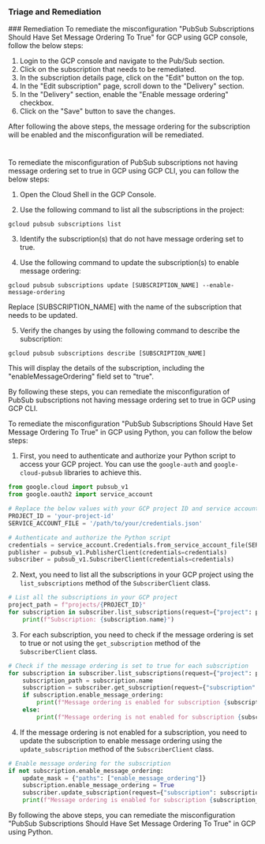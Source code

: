 
### Triage and Remediation
<Tabs>
<Tab title='Remediation'>
### Remediation

<AccordionGroup>
<Accordion title='Using Console' defaultOpen='true'>
To remediate the misconfiguration "PubSub Subscriptions Should Have Set Message Ordering To True" for GCP using GCP console, follow the below steps:

1. Login to the GCP console and navigate to the Pub/Sub section.
2. Click on the subscription that needs to be remediated.
3. In the subscription details page, click on the "Edit" button on the top.
4. In the "Edit subscription" page, scroll down to the "Delivery" section.
5. In the "Delivery" section, enable the "Enable message ordering" checkbox.
6. Click on the "Save" button to save the changes.

After following the above steps, the message ordering for the subscription will be enabled and the misconfiguration will be remediated.

#
</Accordion>

<Accordion title='Using CLI'>
To remediate the misconfiguration of PubSub subscriptions not having message ordering set to true in GCP using GCP CLI, you can follow the below steps:

1. Open the Cloud Shell in the GCP Console.

2. Use the following command to list all the subscriptions in the project:

```
gcloud pubsub subscriptions list
```

3. Identify the subscription(s) that do not have message ordering set to true.

4. Use the following command to update the subscription(s) to enable message ordering:

```
gcloud pubsub subscriptions update [SUBSCRIPTION_NAME] --enable-message-ordering
```

Replace [SUBSCRIPTION_NAME] with the name of the subscription that needs to be updated.

5. Verify the changes by using the following command to describe the subscription:

```
gcloud pubsub subscriptions describe [SUBSCRIPTION_NAME]
```

This will display the details of the subscription, including the "enableMessageOrdering" field set to "true".

By following these steps, you can remediate the misconfiguration of PubSub subscriptions not having message ordering set to true in GCP using GCP CLI.
</Accordion>

<Accordion title='Using Python'>
To remediate the misconfiguration "PubSub Subscriptions Should Have Set Message Ordering To True" in GCP using Python, you can follow the below steps:

1. First, you need to authenticate and authorize your Python script to access your GCP project. You can use the `google-auth` and `google-cloud-pubsub` libraries to achieve this.

```python
from google.cloud import pubsub_v1
from google.oauth2 import service_account

# Replace the below values with your GCP project ID and service account credentials file path
PROJECT_ID = 'your-project-id'
SERVICE_ACCOUNT_FILE = '/path/to/your/credentials.json'

# Authenticate and authorize the Python script
credentials = service_account.Credentials.from_service_account_file(SERVICE_ACCOUNT_FILE)
publisher = pubsub_v1.PublisherClient(credentials=credentials)
subscriber = pubsub_v1.SubscriberClient(credentials=credentials)
```

2. Next, you need to list all the subscriptions in your GCP project using the `list_subscriptions` method of the `SubscriberClient` class.

```python
# List all the subscriptions in your GCP project
project_path = f"projects/{PROJECT_ID}"
for subscription in subscriber.list_subscriptions(request={"project": project_path}):
    print(f"Subscription: {subscription.name}")
```

3. For each subscription, you need to check if the message ordering is set to true or not using the `get_subscription` method of the `SubscriberClient` class.

```python
# Check if the message ordering is set to true for each subscription
for subscription in subscriber.list_subscriptions(request={"project": project_path}):
    subscription_path = subscription.name
    subscription = subscriber.get_subscription(request={"subscription": subscription_path})
    if subscription.enable_message_ordering:
        print(f"Message ordering is enabled for subscription {subscription_path}")
    else:
        print(f"Message ordering is not enabled for subscription {subscription_path}")
```

4. If the message ordering is not enabled for a subscription, you need to update the subscription to enable message ordering using the `update_subscription` method of the `SubscriberClient` class.

```python
# Enable message ordering for the subscription
if not subscription.enable_message_ordering:
    update_mask = {"paths": ["enable_message_ordering"]}
    subscription.enable_message_ordering = True
    subscriber.update_subscription(request={"subscription": subscription, "update_mask": update_mask})
    print(f"Message ordering is enabled for subscription {subscription_path}")
```

By following the above steps, you can remediate the misconfiguration "PubSub Subscriptions Should Have Set Message Ordering To True" in GCP using Python.
</Accordion>

</AccordionGroup>
</Tab>
</Tabs>
